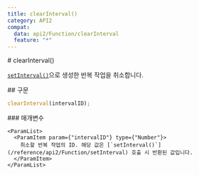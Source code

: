 ```yaml
---
title: clearInterval()
category: API2
compat:
  data: api2/Function/clearInterval
  feature: "*"
---
```


<Section>
  # clearInterval()

  [`setInterval()`](/reference/api2/Function/setInterval)으로 생성한 반복 작업을 취소합니다.
</Section>
<Section>
  ## 구문

  ~~~js
  clearInterval(intervalID);
  ~~~

  <Section>
    ### 매개변수

    <ParamList>
      <ParamItem param={"intervalID"} type={"Number"}>
        취소할 반복 작업의 ID. 해당 값은 [`setInterval()`](/reference/api2/Function/setInterval) 호출 시 반환된 값입니다.
      </ParamItem>
    </ParamList>
  </Section>
</Section>